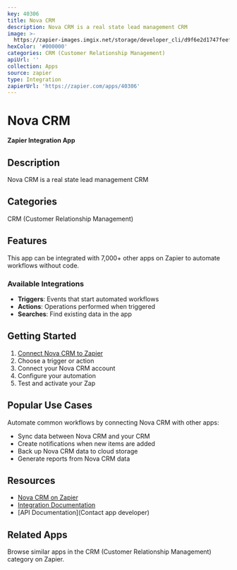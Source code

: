 ```yaml
---
key: 40306
title: Nova CRM
description: Nova CRM is a real state lead management CRM
image: >-
  https://zapier-images.imgix.net/storage/developer_cli/d9f6e2d1747feefe49064c168f8d25de.png?auto=format%2Ccompress&ixlib=python-3.0.0&q=50
hexColor: '#000000'
categories: CRM (Customer Relationship Management)
apiUrl: ''
collection: Apps
source: zapier
type: Integration
zapierUrl: 'https://zapier.com/apps/40306'
---
```

# Nova CRM

**Zapier Integration App**

## Description

Nova CRM is a real state lead management CRM

## Categories

CRM (Customer Relationship Management)

## Features

This app can be integrated with 7,000+ other apps on Zapier to automate workflows without code.

### Available Integrations

- **Triggers**: Events that start automated workflows
- **Actions**: Operations performed when triggered
- **Searches**: Find existing data in the app

## Getting Started

1. [Connect Nova CRM to Zapier](https://zapier.com/apps/40306)
2. Choose a trigger or action
3. Connect your Nova CRM account
4. Configure your automation
5. Test and activate your Zap

## Popular Use Cases

Automate common workflows by connecting Nova CRM with other apps:

- Sync data between Nova CRM and your CRM
- Create notifications when new items are added
- Back up Nova CRM data to cloud storage
- Generate reports from Nova CRM data

## Resources

- [Nova CRM on Zapier](https://zapier.com/apps/40306)
- [Integration Documentation](https://zapier.com/apps/40306/integrations)
- [API Documentation](Contact app developer)

## Related Apps

Browse similar apps in the CRM (Customer Relationship Management) category on Zapier.
